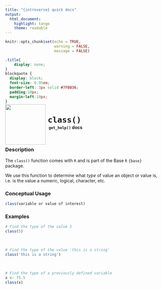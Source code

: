 ```yaml
---
title: "{introverse} quick docs"
output: 
  html_document:
    highlight: tango
    theme: readable
---
```



```r
knitr::opts_chunk$set(echo = TRUE, 
                      warning = FALSE, 
                      message = FALSE)
```

```css
.title{
    display: none;
}
blockquote {
  display: block;
  font-size: 0.95em;
  border-left: 3px solid #7FB036;
  padding:10px;
  margin-left:10px;
}
```

<div>
<br>
 <img src = "logo.png" style = "float:left;height:130px;margin-top:-30px;">
 <span style = "font-weight:bold;font-size:30px;"> 
  &nbsp;<code>class()</code>
 </span>
 <br>
 <b>&nbsp;&nbsp;&nbsp;<code>get_help()</code> docs</b>
</div>
<br>

### Description

The `class()` function comes with `R` and is part of the Base `R` `{base}` package.
  
We use this function to determine what _type_ of value an object or value is, i.e. is the value a numeric, logical, character, etc.

### Conceptual Usage 

```r
class(variable or value of interest)
```

### Examples


```r
# Find the type of the value 5
class(5)
```

<br>

```r
# Find the type of the value 'this is a string'
class('this is a string')
```

<br>

```r
# Find the type of a previously defined variable
x <- 75.5
class(x)
```

